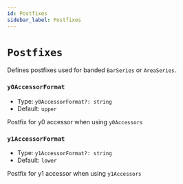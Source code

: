 ```yaml
---
id: Postfixes
sidebar_label: Postfixes
---
```


# `Postfixes`

Defines postfixes used for banded `BarSeries` or `AreaSeries`.

### `y0AccessorFormat`
- Type: <code>y0AccessorFormat?: string</code>
- Default: `upper`

Postfix for y0 accessor when using `y0Accessors`

### `y1AccessorFormat`
- Type: <code>y1AccessorFormat?: string</code>
- Default: `lower`

Postfix for y1 accessor when using `y1Accessors`
